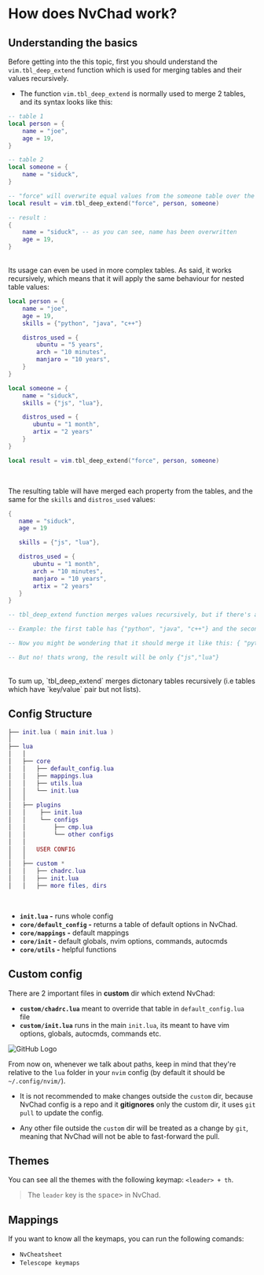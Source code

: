 # How does NvChad work? 

## Understanding the basics

Before getting into the this topic, first you should understand the `vim.tbl_deep_extend` function which is used for merging tables and their values recursively.  

- The function `vim.tbl_deep_extend` is normally used to merge 2 tables, and its syntax looks like this: 

```lua
-- table 1
local person = {
    name = "joe",
    age = 19,
}

-- table 2
local someone = {
    name = "siduck",
}

-- "force" will overwrite equal values from the someone table over the person table
local result = vim.tbl_deep_extend("force", person, someone)

-- result : 
{
    name = "siduck", -- as you can see, name has been overwritten
    age = 19,
}
```

<br />
Its usage can even be used in more complex tables. As said, it works recursively, which means that it will apply the same behaviour for nested table values: 

```lua
local person = {
    name = "joe",
    age = 19,
    skills = {"python", "java", "c++"}

    distros_used = {
        ubuntu = "5 years",
        arch = "10 minutes",
        manjaro = "10 years",
    }
}

local someone = {
    name = "siduck",
    skills = {"js", "lua"},

    distros_used = {
       ubuntu = "1 month",
       artix = "2 years"
    }
}

local result = vim.tbl_deep_extend("force", person, someone)
```
<br/>

The resulting table will have merged each property from the tables, and the same for the `skills` and `distros_used` values:

```lua
{
   name = "siduck",
   age = 19

   skills = {"js", "lua"},

   distros_used = {
       ubuntu = "1 month",
       arch = "10 minutes",
       manjaro = "10 years",
       artix = "2 years"
   }
}

-- tbl_deep_extend function merges values recursively, but if there's an array (list), it won't merge the list tables. 

-- Example: the first table has {"python", "java", "c++"} and the second table has {"js","lua"}. 

-- Now you might be wondering that it should merge it like this: { "python", "java", "c++", "lua"}

-- But no! thats wrong, the result will be only {"js","lua"}
```

<br/>
To sum up, `tbl_deep_extend` merges dictonary tables recursively (i.e tables which have `key/value` pair but not lists).

## Config Structure

```lua
├── init.lua ( main init.lua )
│
├── lua
│   │
│   ├── core
│   │   ├── default_config.lua
│   │   ├── mappings.lua
│   │   ├── utils.lua 
│   │   └── init.lua  
│   │
│   ├── plugins
│   │    ├── init.lua 
│   │    └── configs
│   │        ├── cmp.lua
│   │        └── other configs
│   │  
│   │   USER CONFIG  
│   │  
│   ├── custom *
│   │   ├── chadrc.lua
│   │   ├── init.lua
│   │   ├── more files, dirs
```
<br/>

- **`init.lua` -** runs whole config
- **`core/default_config` -** returns a table of default options in NvChad. 
- **`core/mappings` -** default mappings
- **`core/init` -** default globals, nvim options, commands, autocmds 
- **`core/utils` -** helpful functions


## Custom config

There are 2 important files in **custom** dir which extend NvChad:

- **`custom/chadrc.lua`** meant to override that table in `default_config.lua` file
- **`custom/init.lua`** runs in the main `init.lua`, its meant to have vim options, globals, autocmds, commands etc.

![GitHub Logo](/illustrations/config_nutshell.webp)

From now on, whenever we talk about paths, keep in mind that they're relative to the `lua` folder in your `nvim` config (by default it should be `~/.config/nvim/`).

- It is not recommended to make changes outside the `custom` dir, because NvChad config is a repo and it **gitignores** only the custom dir, it uses `git pull` to update the config.

- Any other file outside the `custom` dir will be treated as a change by `git`, meaning that NvChad will not be able to fast-forward the pull.


## Themes

You can see all the themes with the following keymap: `<leader> + th`.

> The `leader` key is the  <kbd>space></kbd>  in NvChad. 

## Mappings

If you want to know all the keymaps, you can run the following comands:

- `NvCheatsheet`
- `Telescope keymaps` 
